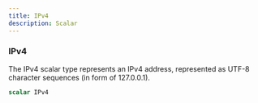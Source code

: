 ```yaml
---
title: IPv4
description: Scalar
---
```


### IPv4
The IPv4 scalar type represents an IPv4 address, represented as UTF-8 character sequences (in form of 127.0.0.1).

```graphql
scalar IPv4
```


